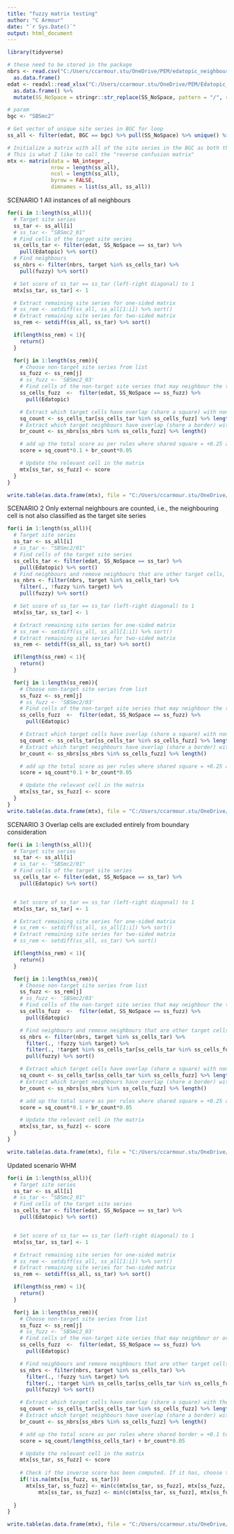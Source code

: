 ```yaml
---
title: "fuzzy matrix testing"
author: "C Armour"
date: "`r Sys.Date()`"
output: html_document
---
```


```r
library(tidyverse)
```

```r

# these need to be stored in the package
nbrs <- read.csv("C:/Users/ccarmour.stu/OneDrive/PEM/edatopic_neighbours.csv") %>%
  as.data.frame()
edat <- readxl::read_xlsx("C:/Users/ccarmour.stu/OneDrive/PEM/Edatopic_v12_12.xlsx") %>%
  as.data.frame() %>%
  mutate(SS_NoSpace = stringr::str_replace(SS_NoSpace, pattern = "/", replacement = "_"))

# param
bgc <- "SBSmc2"

# Get vector of unique site series in BGC for loop
ss_all <- filter(edat, BGC == bgc) %>% pull(SS_NoSpace) %>% unique() %>% sort()

# Initialize a matrix with all of the site series in the BGC as both the row names and column names.
# This is what I like to call the "reverse confusion matrix"
mtx <- matrix(data = NA_integer_,
              nrow = length(ss_all),
              ncol = length(ss_all),
              byrow = FALSE,
              dimnames = list(ss_all, ss_all))

```


SCENARIO 1
All instances of all neighbours

```r
for(i in 1:length(ss_all)){
  # Target site series
  ss_tar <- ss_all[i]
  # ss_tar <- "SBSmc2_01"
  # Find cells of the target site series
  ss_cells_tar <- filter(edat, SS_NoSpace == ss_tar) %>%
    pull(Edatopic) %>% sort()
  # Find neighbours
  ss_nbrs <- filter(nbrs, target %in% ss_cells_tar) %>%
    pull(fuzzy) %>% sort()

  # Set score of ss_tar == ss_tar (left-right diagonal) to 1
  mtx[ss_tar, ss_tar] <- 1

  # Extract remaining site series for one-sided matrix
  # ss_rem <- setdiff(ss_all, ss_all[1:i]) %>% sort()
  # Extract remaining site series for two-sided matrix
  ss_rem <- setdiff(ss_all, ss_tar) %>% sort()

  if(length(ss_rem) < 1){
    return()
  }

  for(j in 1:length(ss_rem)){
    # Choose non-target site series from list
    ss_fuzz <- ss_rem[j]
    # ss_fuzz <- 'SBSmc2_03'
    # Find cells of the non-target site series that may neighbour the target site series
    ss_cells_fuzz  <-  filter(edat, SS_NoSpace == ss_fuzz) %>%
      pull(Edatopic)

    # Extract which target cells have overlap (share a square) with non-target cells
    sq_count <- ss_cells_tar[ss_cells_tar %in% ss_cells_fuzz] %>% length()
    # Extract which target neighbours have overlap (share a border) with non-target cells
    br_count <- ss_nbrs[ss_nbrs %in% ss_cells_fuzz] %>% length()

    # add up the total score as per rules where shared square = +0.25 and shared border = +0.1
    score = sq_count*0.1 + br_count*0.05

    # Update the relevant cell in the matrix
    mtx[ss_tar, ss_fuzz] <- score
  }
}

write.table(as.data.frame(mtx), file = "C:/Users/ccarmour.stu/OneDrive/PEM/fuzzy_S1.txt", quote = FALSE, append = FALSE)

```

SCENARIO 2
Only external neighbours are counted, i.e., the neighbouring cell is not also classified as the target site series

```r

for(i in 1:length(ss_all)){
  # Target site series
  ss_tar <- ss_all[i]
  # ss_tar <- "SBSmc2/01"
  # Find cells of the target site series
  ss_cells_tar <- filter(edat, SS_NoSpace == ss_tar) %>%
    pull(Edatopic) %>% sort()
  # Find neighbours and remove neighbours that are other target cells, e.g., external neighbours only.
  ss_nbrs <- filter(nbrs, target %in% ss_cells_tar) %>%
    filter(., !fuzzy %in% target) %>%
    pull(fuzzy) %>% sort()

  # Set score of ss_tar == ss_tar (left-right diagonal) to 1
  mtx[ss_tar, ss_tar] <- 1

  # Extract remaining site series for one-sided matrix
  # ss_rem <- setdiff(ss_all, ss_all[1:i]) %>% sort()
  # Extract remaining site series for two-sided matrix
  ss_rem <- setdiff(ss_all, ss_tar) %>% sort()

  if(length(ss_rem) < 1){
    return()
  }

  for(j in 1:length(ss_rem)){
    # Choose non-target site series from list
    ss_fuzz <- ss_rem[j]
    # ss_fuzz <- 'SBSmc2/03'
    # Find cells of the non-target site series that may neighbour the target site series
    ss_cells_fuzz  <-  filter(edat, SS_NoSpace == ss_fuzz) %>%
      pull(Edatopic)

    # Extract which target cells have overlap (share a square) with non-target cells
    sq_count <- ss_cells_tar[ss_cells_tar %in% ss_cells_fuzz] %>% length()
    # Extract which target neighbours have overlap (share a border) with non-target cells
    br_count <- ss_nbrs[ss_nbrs %in% ss_cells_fuzz] %>% length()

    # add up the total score as per rules where shared square = +0.25 and shared border = +0.1
    score = sq_count*0.1 + br_count*0.05

    # Update the relevant cell in the matrix
    mtx[ss_tar, ss_fuzz] <- score
  }
}
write.table(as.data.frame(mtx), file = "C:/Users/ccarmour.stu/OneDrive/PEM/fuzzy_S2.txt", quote = FALSE, append = FALSE)


```

SCENARIO 3
Overlap cells are excluded entirely from boundary consideration

```r

for(i in 1:length(ss_all)){
  # Target site series
  ss_tar <- ss_all[i]
  # ss_tar <- "SBSmc2/01"
  # Find cells of the target site series
  ss_cells_tar <- filter(edat, SS_NoSpace == ss_tar) %>%
    pull(Edatopic) %>% sort()


  # Set score of ss_tar == ss_tar (left-right diagonal) to 1
  mtx[ss_tar, ss_tar] <- 1

  # Extract remaining site series for one-sided matrix
  # ss_rem <- setdiff(ss_all, ss_all[1:i]) %>% sort()
  # Extract remaining site series for two-sided matrix
  # ss_rem <- setdiff(ss_all, ss_tar) %>% sort()

  if(length(ss_rem) < 1){
    return()
  }

  for(j in 1:length(ss_rem)){
    # Choose non-target site series from list
    ss_fuzz <- ss_rem[j]
    # ss_fuzz <- 'SBSmc2/03'
    # Find cells of the non-target site series that may neighbour the target site series
    ss_cells_fuzz  <-  filter(edat, SS_NoSpace == ss_fuzz) %>%
      pull(Edatopic)

    # Find neighbours and remove neighbours that are other target cells AND remove the neighbours of target cells that overlap with the fuzzy cells
    ss_nbrs <- filter(nbrs, target %in% ss_cells_tar) %>%
      filter(., !fuzzy %in% target) %>%
      filter(., !target %in% ss_cells_tar[ss_cells_tar %in% ss_cells_fuzz]) %>%
      pull(fuzzy) %>% sort()

    # Extract which target cells have overlap (share a square) with non-target cells
    sq_count <- ss_cells_tar[ss_cells_tar %in% ss_cells_fuzz] %>% length()
    # Extract which target neighbours have overlap (share a border) with non-target cells
    br_count <- ss_nbrs[ss_nbrs %in% ss_cells_fuzz] %>% length()

    # add up the total score as per rules where shared square = +0.25 and shared border = +0.1
    score = sq_count*0.1 + br_count*0.05

    # Update the relevant cell in the matrix
    mtx[ss_tar, ss_fuzz] <- score
  }
}

write.table(as.data.frame(mtx), file = "C:/Users/ccarmour.stu/OneDrive/PEM/fuzzy_S3.txt", quote = FALSE, append = FALSE)


```

Updated scenario WHM

```r

for(i in 1:length(ss_all)){
  # Target site series
  ss_tar <- ss_all[i]
  # ss_tar <- "SBSmc2_01"
  # Find cells of the target site series
  ss_cells_tar <- filter(edat, SS_NoSpace == ss_tar) %>%
    pull(Edatopic) %>% sort()


  # Set score of ss_tar == ss_tar (left-right diagonal) to 1
  mtx[ss_tar, ss_tar] <- 1

  # Extract remaining site series for one-sided matrix
  # ss_rem <- setdiff(ss_all, ss_all[1:i]) %>% sort()
  # Extract remaining site series for two-sided matrix
  ss_rem <- setdiff(ss_all, ss_tar) %>% sort()

  if(length(ss_rem) < 1){
    return()
  }

  for(j in 1:length(ss_rem)){
    # Choose non-target site series from list
    ss_fuzz <- ss_rem[j]
    # ss_fuzz <- 'SBSmc2_03'
    # Find cells of the non-target site series that may neighbour or overlap the target site series
    ss_cells_fuzz  <-  filter(edat, SS_NoSpace == ss_fuzz) %>%
      pull(Edatopic)

    # Find neighbours and remove neighbours that are other target cells AND remove the neighbours of target cells that overlap with the fuzzy cells
    ss_nbrs <- filter(nbrs, target %in% ss_cells_tar) %>%
      filter(., !fuzzy %in% target) %>%
      filter(., !target %in% ss_cells_tar[ss_cells_tar %in% ss_cells_fuzz]) %>%
      pull(fuzzy) %>% sort()

    # Extract which target cells have overlap (share a square) with the non-target cells
    sq_count <- ss_cells_tar[ss_cells_tar %in% ss_cells_fuzz] %>% length()
    # Extract which target neighbours have overlap (share a border) with non-target cells
    br_count <- ss_nbrs[ss_nbrs %in% ss_cells_fuzz] %>% length()

    # add up the total score as per rules where shared border = +0.1 to score and shared cells = proportion of shared area
    score = sq_count/length(ss_cells_tar) + br_count*0.05

    # Update the relevant cell in the matrix
    mtx[ss_tar, ss_fuzz] <- score
    
    # Check if the inverse score has been computed. If it has, choose the smaller of the two values and update the score for both.
    if(!is.na(mtx[ss_fuzz, ss_tar]))
      mtx[ss_tar, ss_fuzz] <- min(c(mtx[ss_tar, ss_fuzz], mtx[ss_fuzz, ss_tar]), na.rm = T)
          mtx[ss_tar, ss_fuzz] <- min(c(mtx[ss_tar, ss_fuzz], mtx[ss_fuzz, ss_tar]), na.rm = T)
    
  }
}

write.table(as.data.frame(mtx), file = "C:/Users/ccarmour.stu/OneDrive/PEM/fuzzy_S4.txt", quote = FALSE, append = FALSE)


```

